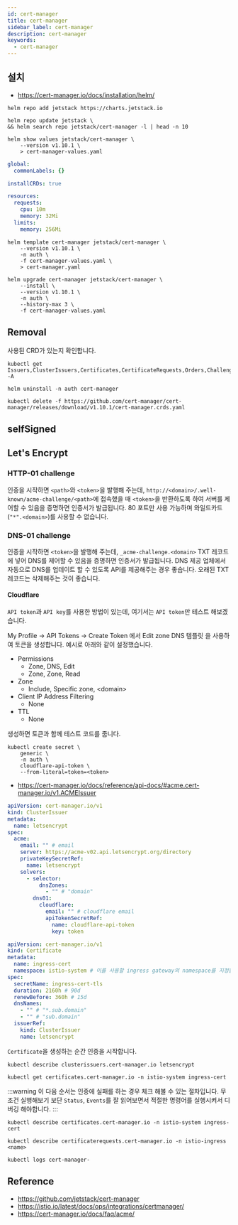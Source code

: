 ```yaml
---
id: cert-manager
title: cert-manager
sidebar_label: cert-manager
description: cert-manager
keywords:
  - cert-manager
---
```


## 설치

- https://cert-manager.io/docs/installation/helm/

```shell
helm repo add jetstack https://charts.jetstack.io
```

```shell
helm repo update jetstack \
&& helm search repo jetstack/cert-manager -l | head -n 10
```

```shell
helm show values jetstack/cert-manager \
    --version v1.10.1 \
    > cert-manager-values.yaml
```

```yaml title="cert-manager-values.yaml"
global:
  commonLabels: {}

installCRDs: true

resources:
  requests:
    cpu: 10m
    memory: 32Mi
  limits:
    memory: 256Mi
```

```shell
helm template cert-manager jetstack/cert-manager \
    --version v1.10.1 \
    -n auth \
    -f cert-manager-values.yaml \
    > cert-manager.yaml
```

```shell
helm upgrade cert-manager jetstack/cert-manager \
    --install \
    --version v1.10.1 \
    -n auth \
    --history-max 3 \
    -f cert-manager-values.yaml
```

## Removal

사용된 CRD가 있는지 확인합니다.

```shell
kubectl get Issuers,ClusterIssuers,Certificates,CertificateRequests,Orders,Challenges -A
```

```shell
helm uninstall -n auth cert-manager
```

```shell
kubectl delete -f https://github.com/cert-manager/cert-manager/releases/download/v1.10.1/cert-manager.crds.yaml
```

## selfSigned

## Let's Encrypt

### HTTP-01 challenge

인증을 시작하면 `<path>`와 `<token>`을 발행해 주는데, `http://<domain>/.well-known/acme-challenge/<path>`에 접속했을 때 `<token>`을 반환하도록 하여 서버를 제어할 수 있음을 증명하면 인증서가 발급됩니다. 80 포트만 사용 가능하며 와일드카드(`"*".<domain>`)를 사용할 수 없습니다.

### DNS-01 challenge

인증을 시작하면 `<token>`을 발행해 주는데, `_acme-challenge.<domain>` TXT 레코드에 넣어 DNS를 제어할 수 있음을 증명하면 인증서가 발급됩니다. DNS 제공 업체에서 자동으로 DNS를 업데이트 할 수 있도록 API를 제공해주는 경우 좋습니다. 오래된 TXT 레코드는 삭제해주는 것이 좋습니다.

#### Cloudflare

`API token`과 `API key`를 사용한 방법이 있는데, 여기서는 `API token`만 테스트 해보겠습니다.

My Profile -\> API Tokens -\> Create Token 에서 Edit zone DNS 템플릿 을 사용하여 토큰을 생성합니다. 예시로 아래와 같이 설정했습니다.

- Permissions
  - Zone, DNS, Edit
  - Zone, Zone, Read
- Zone
  - Include, Specific zone, <domain\>
- Client IP Address Filtering
  - None
- TTL
  - None

생성하면 토큰과 함께 테스트 코드를 줍니다.

```shell
kubectl create secret \
    generic \
    -n auth \
    cloudflare-api-token \
    --from-literal=token=<token>
```

- https://cert-manager.io/docs/reference/api-docs/#acme.cert-manager.io/v1.ACMEIssuer

```yaml
apiVersion: cert-manager.io/v1
kind: ClusterIssuer
metadata:
  name: letsencrypt
spec:
  acme:
    email: "" # email
    server: https://acme-v02.api.letsencrypt.org/directory
    privateKeySecretRef:
      name: letsencrypt
    solvers:
      - selector:
          dnsZones:
            - "" # "domain"
        dns01:
          cloudflare:
            email: "" # cloudflare email
            apiTokenSecretRef:
              name: cloudflare-api-token
              key: token
```

```yaml
apiVersion: cert-manager.io/v1
kind: Certificate
metadata:
  name: ingress-cert
  namespace: istio-system # 이를 사용할 ingress gateway의 namespace를 지정합니다.
spec:
  secretName: ingress-cert-tls
  duration: 2160h # 90d
  renewBefore: 360h # 15d
  dnsNames:
    - "" # "*.sub.domain"
    - "" # "sub.domain"
  issuerRef:
    kind: ClusterIssuer
    name: letsencrypt
```

`Certificate`을 생성하는 순간 인증을 시작합니다.

```shell
kubectl describe clusterissuers.cert-manager.io letsencrypt
```

```shell
kubectl get certificates.cert-manager.io -n istio-system ingress-cert
```

:::warning
이 다음 순서는 인증에 실패를 하는 경우 체크 해볼 수 있는 절차입니다. 무조건 실행해보기 보단 `Status`, `Events`를 잘 읽어보면서 적절한 명령어를 실행시켜서 디버깅 해야합니다.
:::

```shell
kubectl describe certificates.cert-manager.io -n istio-system ingress-cert
```

```shell
kubectl describe certificaterequests.cert-manager.io -n istio-ingress <name>
```

```shell
kubectl logs cert-manager-
```

## Reference

- https://github.com/jetstack/cert-manager
- https://istio.io/latest/docs/ops/integrations/certmanager/
- https://cert-manager.io/docs/faq/acme/
